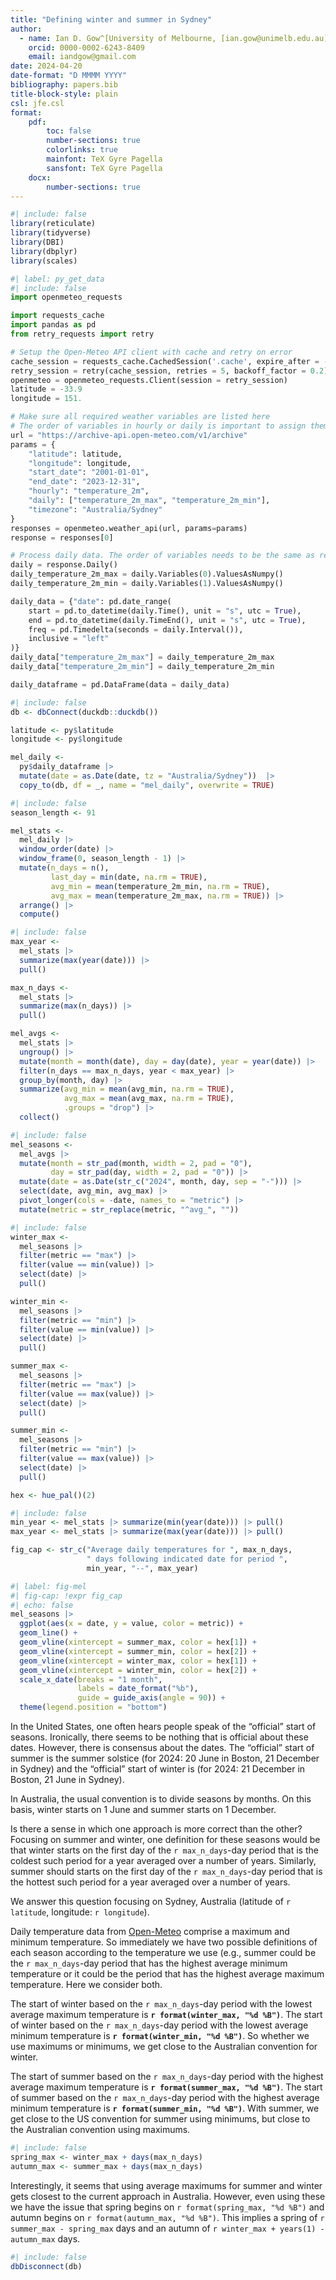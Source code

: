 ```yaml
---
title: "Defining winter and summer in Sydney"
author: 
  - name: Ian D. Gow^[University of Melbourne, [ian.gow@unimelb.edu.au](mailto:ian.gow@unimelb.edu.au)]
    orcid: 0000-0002-6243-8409
    email: iandgow@gmail.com
date: 2024-04-20
date-format: "D MMMM YYYY"
bibliography: papers.bib
title-block-style: plain
csl: jfe.csl
format: 
    pdf:
        toc: false
        number-sections: true
        colorlinks: true
        mainfont: TeX Gyre Pagella
        sansfont: TeX Gyre Pagella
    docx:
        number-sections: true
---
```


```r
#| include: false
library(reticulate)
library(tidyverse)
library(DBI)
library(dbplyr)
library(scales)
```

```python
#| label: py_get_data
#| include: false
import openmeteo_requests

import requests_cache
import pandas as pd
from retry_requests import retry

# Setup the Open-Meteo API client with cache and retry on error
cache_session = requests_cache.CachedSession('.cache', expire_after = -1)
retry_session = retry(cache_session, retries = 5, backoff_factor = 0.2)
openmeteo = openmeteo_requests.Client(session = retry_session)
latitude = -33.9
longitude = 151.

# Make sure all required weather variables are listed here
# The order of variables in hourly or daily is important to assign them correctly below
url = "https://archive-api.open-meteo.com/v1/archive"
params = {
	"latitude": latitude,  
	"longitude": longitude,
	"start_date": "2001-01-01",
	"end_date": "2023-12-31",
	"hourly": "temperature_2m",
	"daily": ["temperature_2m_max", "temperature_2m_min"],
	"timezone": "Australia/Sydney"
}
responses = openmeteo.weather_api(url, params=params)
response = responses[0]

# Process daily data. The order of variables needs to be the same as requested.
daily = response.Daily()
daily_temperature_2m_max = daily.Variables(0).ValuesAsNumpy()
daily_temperature_2m_min = daily.Variables(1).ValuesAsNumpy()

daily_data = {"date": pd.date_range(
	start = pd.to_datetime(daily.Time(), unit = "s", utc = True),
	end = pd.to_datetime(daily.TimeEnd(), unit = "s", utc = True),
	freq = pd.Timedelta(seconds = daily.Interval()),
	inclusive = "left"
)}
daily_data["temperature_2m_max"] = daily_temperature_2m_max
daily_data["temperature_2m_min"] = daily_temperature_2m_min

daily_dataframe = pd.DataFrame(data = daily_data)
```

```r
#| include: false
db <- dbConnect(duckdb::duckdb())

latitude <- py$latitude
longitude <- py$longitude

mel_daily <-
  py$daily_dataframe |>
  mutate(date = as.Date(date, tz = "Australia/Sydney"))  |>
  copy_to(db, df = _, name = "mel_daily", overwrite = TRUE)
```

```r
#| include: false
season_length <- 91

mel_stats <-
  mel_daily |>
  window_order(date) |>
  window_frame(0, season_length - 1) |>
  mutate(n_days = n(),
         last_day = min(date, na.rm = TRUE),
         avg_min = mean(temperature_2m_min, na.rm = TRUE),
         avg_max = mean(temperature_2m_max, na.rm = TRUE)) |>
  arrange() |>
  compute()
```

```r
#| include: false
max_year <-
  mel_stats |>
  summarize(max(year(date))) |>
  pull()

max_n_days <-
  mel_stats |>
  summarize(max(n_days)) |>
  pull()

mel_avgs <-
  mel_stats |>
  ungroup() |>
  mutate(month = month(date), day = day(date), year = year(date)) |>
  filter(n_days == max_n_days, year < max_year) |>
  group_by(month, day) |>
  summarize(avg_min = mean(avg_min, na.rm = TRUE),
            avg_max = mean(avg_max, na.rm = TRUE),
            .groups = "drop") |>
  collect()
```

```r
#| include: false
mel_seasons <-
  mel_avgs |> 
  mutate(month = str_pad(month, width = 2, pad = "0"),
         day = str_pad(day, width = 2, pad = "0")) |>
  mutate(date = as.Date(str_c("2024", month, day, sep = "-"))) |>
  select(date, avg_min, avg_max) |>
  pivot_longer(cols = -date, names_to = "metric") |>
  mutate(metric = str_replace(metric, "^avg_", ""))
```

```r
#| include: false
winter_max <-
  mel_seasons |>
  filter(metric == "max") |>
  filter(value == min(value)) |>
  select(date) |>
  pull()

winter_min <-
  mel_seasons |>
  filter(metric == "min") |>
  filter(value == min(value)) |>
  select(date) |>
  pull()

summer_max <-
  mel_seasons |>
  filter(metric == "max") |>
  filter(value == max(value)) |>
  select(date) |>
  pull()

summer_min <-
  mel_seasons |>
  filter(metric == "min") |>
  filter(value == max(value)) |>
  select(date) |>
  pull()

hex <- hue_pal()(2)
```

```r
#| include: false
min_year <- mel_stats |> summarize(min(year(date))) |> pull()
max_year <- mel_stats |> summarize(max(year(date))) |> pull()

fig_cap <- str_c("Average daily temperatures for ", max_n_days, 
                 " days following indicated date for period ",
                 min_year, "--", max_year)
```

```r
#| label: fig-mel
#| fig-cap: !expr fig_cap
#| echo: false
mel_seasons |>
  ggplot(aes(x = date, y = value, color = metric)) + 
  geom_line() +
  geom_vline(xintercept = summer_max, color = hex[1]) +
  geom_vline(xintercept = summer_min, color = hex[2]) +
  geom_vline(xintercept = winter_max, color = hex[1]) +
  geom_vline(xintercept = winter_min, color = hex[2]) +
  scale_x_date(breaks = "1 month",
               labels = date_format("%b"),
               guide = guide_axis(angle = 90)) +
  theme(legend.position = "bottom")
```

In the United States, one often hears people speak of the "official" start of seasons.
Ironically, there seems to be nothing that is official about these dates.
However, there is consensus about the dates.
The "official" start of summer is the summer solstice (for 2024: 20 June in Boston, 21 December in Sydney) and the "official" start of winter is (for 2024: 21 December in Boston, 21 June in Sydney).

In Australia, the usual convention is to divide seasons by months.
On this basis, winter starts on 1 June and summer starts on 1 December.

Is there a sense in which one approach is more correct than the other?
Focusing on summer and winter, one definition for these seasons would be that winter starts on the first day of the `r max_n_days`-day period that is the coldest such period for a year averaged over a number of years.
Similarly, summer should starts on the first day of the `r max_n_days`-day period that is the hottest such period for a year averaged over a number of years.

We answer this question focusing on Sydney, Australia (latitude of `r latitude`, longitude: `r longitude`).

Daily temperature data from [Open-Meteo](https://open-meteo.com) comprise a maximum and minimum temperature.
So immediately we have two possible definitions of each season according to the temperature we use (e.g., summer could be the `r max_n_days`-day period that has the highest average minimum temperature or it could be the period that has the highest average maximum temperature.
Here we consider both.

The start of winter based on the `r max_n_days`-day period with the lowest average maximum temperature is **`r format(winter_max, "%d %B")`**.
The start of winter based on the `r max_n_days`-day period with the lowest average minimum temperature is **`r format(winter_min, "%d %B")`**.
So whether we use maximums or minimums, we get close to the Australian convention for winter.

The start of summer based on the `r max_n_days`-day period with the highest average maximum temperature is **`r format(summer_max, "%d %B")`**.
The start of summer based on the `r max_n_days`-day period with the highest average minimum temperature is **`r format(summer_min, "%d %B")`**.
With summer, we get close to the US convention for summer using minimums, but  close to the Australian convention using maximums.


```r
#| include: false
spring_max <- winter_max + days(max_n_days)
autumn_max <- summer_max + days(max_n_days)
```

Interestingly, it seems that using average maximums for summer and winter gets closest to the current approach in Australia.
However, even using these we have the issue that spring begins on `r format(spring_max, "%d %B")` and autumn begins on `r format(autumn_max, "%d %B")`.
This implies a spring of `r summer_max - spring_max` days and an autumn of `r winter_max + years(1) - autumn_max` days.

```r
#| include: false
dbDisconnect(db)
```
